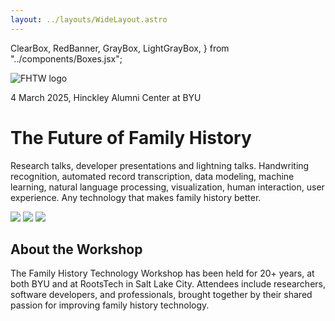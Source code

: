 ```yaml
---
layout: ../layouts/WideLayout.astro
---
```


  ClearBox,
  RedBanner,
  GrayBox,
  LightGrayBox,
} from "../components/Boxes.jsx";

<ClearBox>![FHTW logo](/images/fhtw-logo.svg)</ClearBox>

<RedBanner>4 March 2025, Hinckley Alumni Center at BYU</RedBanner>

<GrayBox>

# The Future of Family History

Research talks, developer presentations and lightning talks. Handwriting
recognition, automated record transcription, data modeling, machine learning,
natural language processing, visualization, human interaction, user experience.
Any technology that makes family history better.

<div class="flex justify-around mt-10 ml-[calc(50%-50vw)] mr-[calc(50%-50vw)]">
  <img class="w-1/4" src="/images/green-indexing.png"></img>
  <img class="w-1/4" src="/images/historic.png"></img>
  <img class="w-1/4" src="/images/superstructure.png"></img>
</div>

</GrayBox>

<LightGrayBox>

## About the Workshop

The Family History Technology Workshop has been held for 20+ years, at both BYU
and at RootsTech in Salt Lake City. Attendees include researchers, software
developers, and professionals, brought together by their shared passion for
improving family history technology.

</LightGrayBox>
